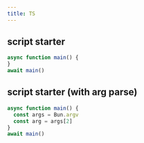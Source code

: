 ```yaml
---
title: TS
---
```


## script starter

```ts
async function main() {
}
await main()
```

## script starter (with arg parse)

```ts
async function main() {
  const args = Bun.argv
  const arg = args[2]
}
await main()
```
